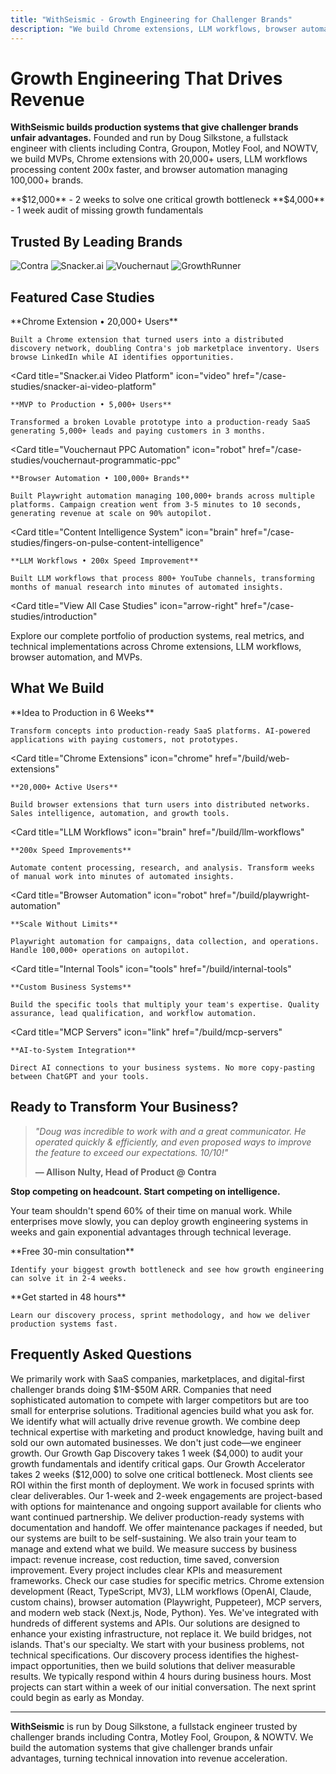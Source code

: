 ```yaml
---
title: "WithSeismic - Growth Engineering for Challenger Brands"
description: "We build Chrome extensions, LLM workflows, browser automation, and MCP servers that turn technical innovation into revenue acceleration. Automate your business processes in 2 weeks from $6k."
---
```


<script type="application/ld+json">
  {`{
  "@context": "https://schema.org",
  "@type": ["Organization", "ProfessionalService"],
  "name": "WithSeismic",
  "alternateName": "WithSeismic Growth Engineering",
  "url": "https://withseismic.com",
  "logo": "https://withseismic.com/logo/light.svg",
  "description": "Boutique growth engineering consultancy that turns technical innovation into revenue acceleration. We build MVPs, Chrome extensions, LLM workflows, browser automation, and MCP servers for SaaS and marketplaces.",
  "founder": {
    "@type": "Person",
    "name": "Doug Silkstone",
    "jobTitle": "Founder & Growth Engineer",
    "url": "https://www.youtube.com/@dougsilkstone"
  },
  "sameAs": [
    "https://github.com/dougwithseismic",
    "https://www.youtube.com/@dougsilkstone",
    "https://linkedin.com/company/withseismic",
    "https://clutch.co/profile/withseismic-high-growth-ai-automation-ambitious-brands"
  ],
  "serviceType": [
    "Growth Engineering",
    "Chrome Extension Development",
    "Browser Automation",
    "LLM Workflow Development",
    "MCP Server Development",
    "Marketing Automation"
  ],
  "offers": [
    {
      "@type": "Offer",
      "name": "Growth Accelerator",
      "price": "12000",
      "priceCurrency": "USD",
      "description": "2-week sprint to solve critical growth bottlenecks with production-ready engineering"
    },
    {
      "@type": "Offer",
      "name": "Growth Gap Discovery",
      "price": "4000",
      "priceCurrency": "USD",
      "description": "1-week audit to identify critical growth gaps and low-hanging fruit opportunities"
    }
  ],
  "aggregateRating": {
    "@type": "AggregateRating",
    "ratingValue": "5",
    "reviewCount": "15",
    "bestRating": "5"
  },
  "contactPoint": {
    "@type": "ContactPoint",
    "contactType": "Sales",
    "email": "hello@withseismic.com",
    "url": "https://withseismic.com/contact"
  }
}`}
</script>

# Growth Engineering That Drives Revenue

**WithSeismic builds production systems that give challenger brands unfair advantages.** Founded and run by Doug Silkstone, a fullstack engineer with clients including Contra, Groupon, Motley Fool, and NOWTV, we build MVPs, Chrome extensions with 20,000+ users, LLM workflows processing content 200x faster, and browser automation managing 100,000+ brands.

<CardGroup cols={2}>
  <Card title="🚀 Growth Accelerator" icon="zap" href="/pricing">
    **$12,000** - 2 weeks to solve one critical growth bottleneck
  </Card>
  <Card title="🔍 Growth Gap Discovery" icon="magnifying-glass" href="/pricing">
    **$4,000** - 1 week audit of missing growth fundamentals
  </Card>
</CardGroup>

## Trusted By Leading Brands

<CardGroup cols={4}>
  <Card>
    <img
      src="/images/clients/1.png"
      alt="Contra"
      style={{
        height: "60px",
        width: "auto",
        display: "block",
        margin: "0 auto",
        objectFit: "contain",
      }}
    />
  </Card>
  <Card>
    <img
      src="/images/clients/2.png"
      alt="Snacker.ai"
      style={{
        height: "60px",
        width: "auto",
        display: "block",
        margin: "0 auto",
        objectFit: "contain",
      }}
    />
  </Card>
  <Card>
    <img
      src="/images/clients/Group 4.png"
      alt="Vouchernaut"
      style={{
        height: "60px",
        width: "auto",
        display: "block",
        margin: "0 auto",
        objectFit: "contain",
      }}
    />
  </Card>
  <Card>
    <img
      src="/images/clients/Group 5.png"
      alt="GrowthRunner"
      style={{
        height: "60px",
        width: "auto",
        display: "block",
        margin: "0 auto",
        objectFit: "contain",
      }}
    />
  </Card>
</CardGroup>

## Featured Case Studies

<CardGroup cols={2}>
  <Card
    title="Contra LinkedIn Automation"
    icon="chrome"
    href="/case-studies/contra-linkedin-automation"
  >
    **Chrome Extension • 20,000+ Users**

    Built a Chrome extension that turned users into a distributed discovery network, doubling Contra's job marketplace inventory. Users browse LinkedIn while AI identifies opportunities.

  </Card>

  <Card
    title="Snacker.ai Video Platform"
    icon="video"
    href="/case-studies/snacker-ai-video-platform"
  >
    **MVP to Production • 5,000+ Users**

    Transformed a broken Lovable prototype into a production-ready SaaS generating 5,000+ leads and paying customers in 3 months.

  </Card>

  <Card
    title="Vouchernaut PPC Automation"
    icon="robot"
    href="/case-studies/vouchernaut-programmatic-ppc"
  >
    **Browser Automation • 100,000+ Brands**

    Built Playwright automation managing 100,000+ brands across multiple platforms. Campaign creation went from 3-5 minutes to 10 seconds, generating revenue at scale on 90% autopilot.

  </Card>

  <Card
    title="Content Intelligence System"
    icon="brain"
    href="/case-studies/fingers-on-pulse-content-intelligence"
  >
    **LLM Workflows • 200x Speed Improvement**

    Built LLM workflows that process 800+ YouTube channels, transforming months of manual research into minutes of automated insights.

  </Card>
</CardGroup>

<Card
  title="View All Case Studies"
  icon="arrow-right"
  href="/case-studies/introduction"
>
  Explore our complete portfolio of production systems, real metrics, and
  technical implementations across Chrome extensions, LLM workflows, browser
  automation, and MVPs.
</Card>

## What We Build

<CardGroup cols={2}>
  <Card
    title="MVP Development"
    icon="rocket"
    href="/build/mvp"
  >
    **Idea to Production in 6 Weeks**

    Transform concepts into production-ready SaaS platforms. AI-powered applications with paying customers, not prototypes.

  </Card>

  <Card
    title="Chrome Extensions"
    icon="chrome"
    href="/build/web-extensions"
  >
    **20,000+ Active Users**

    Build browser extensions that turn users into distributed networks. Sales intelligence, automation, and growth tools.

  </Card>

  <Card
    title="LLM Workflows"
    icon="brain"
    href="/build/llm-workflows"
  >
    **200x Speed Improvements**

    Automate content processing, research, and analysis. Transform weeks of manual work into minutes of automated insights.

  </Card>

  <Card
    title="Browser Automation"
    icon="robot"
    href="/build/playwright-automation"
  >
    **Scale Without Limits**

    Playwright automation for campaigns, data collection, and operations. Handle 100,000+ operations on autopilot.

  </Card>

  <Card
    title="Internal Tools"
    icon="tools"
    href="/build/internal-tools"
  >
    **Custom Business Systems**

    Build the specific tools that multiply your team's expertise. Quality assurance, lead qualification, and workflow automation.

  </Card>

  <Card
    title="MCP Servers"
    icon="link"
    href="/build/mcp-servers"
  >
    **AI-to-System Integration**

    Direct AI connections to your business systems. No more copy-pasting between ChatGPT and your tools.

  </Card>
</CardGroup>

## Ready to Transform Your Business?

> _"Doug was incredible to work with and a great communicator. He operated quickly & efficiently, and even proposed ways to improve the feature to exceed our expectations. 10/10!"_
>
> **— Allison Nulty, Head of Product @ Contra**

**Stop competing on headcount. Start competing on intelligence.**

Your team shouldn't spend 60% of their time on manual work. While enterprises move slowly, you can deploy growth engineering systems in weeks and gain exponential advantages through technical leverage.

<CardGroup cols={2}>
  <Card title="Book a Discovery Call" icon="phone" href="/contact">
    **Free 30-min consultation**

    Identify your biggest growth bottleneck and see how growth engineering can solve it in 2-4 weeks.

  </Card>

  <Card title="See Our Process" icon="eye" href="/quickstart">
    **Get started in 48 hours**

    Learn our discovery process, sprint methodology, and how we deliver production systems fast.

  </Card>
</CardGroup>

## Frequently Asked Questions

<AccordionGroup>
  <Accordion title="What types of businesses do you work with?">
    We primarily work with SaaS companies, marketplaces, and digital-first challenger brands doing $1M-$50M ARR. Companies that need sophisticated automation to compete with larger competitors but are too small for enterprise solutions.
  </Accordion>

  <Accordion title="How is this different from hiring a traditional dev agency?">
    Traditional agencies build what you ask for. We identify what will actually drive revenue growth. We combine deep technical expertise with marketing and product knowledge, having built and sold our own automated businesses. We don't just code—we engineer growth.
  </Accordion>

  <Accordion title="What's your typical timeline and investment?">
    Our Growth Gap Discovery takes 1 week ($4,000) to audit your growth fundamentals and identify critical gaps. Our Growth Accelerator takes 2 weeks ($12,000) to solve one critical bottleneck. Most clients see ROI within the first month of deployment.
  </Accordion>

  <Accordion title="Do you require long-term contracts?">
    We work in focused sprints with clear deliverables. Our 1-week and 2-week engagements are project-based with options for maintenance and ongoing support available for clients who want continued partnership.
  </Accordion>

  <Accordion title="What happens if we need ongoing support?">
    We deliver production-ready systems with documentation and handoff. We offer maintenance packages if needed, but our systems are built to be self-sustaining. We also train your team to manage and extend what we build.
  </Accordion>

  <Accordion title="How do you measure success?">
    We measure success by business impact: revenue increase, cost reduction, time saved, conversion improvement. Every project includes clear KPIs and measurement frameworks. Check our case studies for specific metrics.
  </Accordion>

  <Accordion title="What technologies do you specialize in?">
    Chrome extension development (React, TypeScript, MV3), LLM workflows (OpenAI, Claude, custom chains), browser automation (Playwright, Puppeteer), MCP servers, and modern web stack (Next.js, Node, Python).
  </Accordion>

  <Accordion title="Can you work with our existing tech stack?">
    Yes. We've integrated with hundreds of different systems and APIs. Our solutions are designed to enhance your existing infrastructure, not replace it. We build bridges, not islands.
  </Accordion>

  <Accordion title="What if we don't know exactly what we need?">
    That's our specialty. We start with your business problems, not technical specifications. Our discovery process identifies the highest-impact opportunities, then we build solutions that deliver measurable results.
  </Accordion>

  <Accordion title="How quickly can we get started?">
    We typically respond within 4 hours during business hours. Most projects can start within a week of our initial conversation. The next sprint could begin as early as Monday.
  </Accordion>
</AccordionGroup>

---

**WithSeismic** is run by Doug Silkstone, a fullstack engineer trusted by challenger brands including Contra, Motley Fool, Groupon, & NOWTV. We build the automation systems that give challenger brands unfair advantages, turning technical innovation into revenue acceleration.
